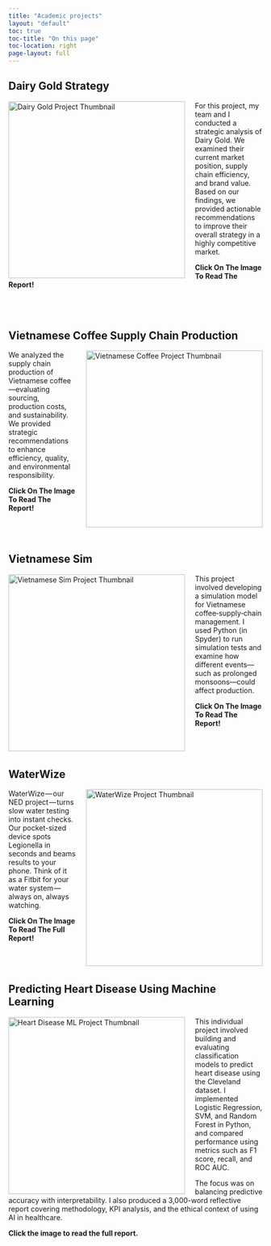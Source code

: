 ```yaml
---
title: "Academic projects"
layout: "default"
toc: true
toc-title: "On this page"
toc-location: right
page-layout: full
---
```


## Dairy Gold Strategy


<a href="../pdfs/Dairygold.pdf" target="_blank">
  <img 
    src="dairygold.png" 
    alt="Dairy Gold Project Thumbnail" 
    style="float: left; margin-right: 20px; width: 350px; transition: transform 0.3s ease;"
    onmouseover="this.style.transform='translateY(-10px)';"
    onmouseout="this.style.transform='translateY(0)';"
  />
</a>

<p style="max-width: 700px;">
  For this project, my team and I conducted a strategic analysis of Dairy Gold. We examined their current market position, supply chain efficiency, and brand value. Based on our findings, we provided actionable recommendations to improve their overall strategy in a highly competitive market.

  **<span style="color: var(--bs-primary);">Click On The Image To Read The Report!</span>**
</p>

<div style="clear: both; margin-top: 80px;"></div>

## Vietnamese Coffee Supply Chain Production


<a href="../pdfs/Vietnamese-coffee.pdf" target="_blank">
  <img 
    src="Vietnamese-coffee.png" 
    alt="Vietnamese Coffee Project Thumbnail" 
    style="float: right; margin-left: 20px; width: 350px; transition: transform 0.3s ease;"
    onmouseover="this.style.transform='translateY(-10px)';"
    onmouseout="this.style.transform='translateY(0)';"
  />
</a>

<p style="max-width: 700px;">
  We analyzed the supply chain production of Vietnamese coffee—evaluating sourcing, production costs, and sustainability. We provided strategic recommendations to enhance efficiency, quality, and environmental responsibility.

  **<span style="color: var(--bs-primary);">Click On The Image To Read The Report!</span>**
</p>

<div style="clear: both; margin-top: 80px;"></div>

## Vietnamese Sim


<a href="../pdfs/Vietnamese-sim.pdf" target="_blank">
  <img 
    src="Supply-sim.png" 
    alt="Vietnamese Sim Project Thumbnail" 
    style="float: left; margin-right: 20px; width: 350px; transition: transform 0.3s ease;"
    onmouseover="this.style.transform='translateY(-10px)';"
    onmouseout="this.style.transform='translateY(0)';"
  />
</a>

<p style="max-width: 700px;">
  This project involved developing a simulation model for Vietnamese coffee‐supply‐chain management. I used Python (in Spyder) to run simulation tests and examine how different events—such as prolonged monsoons—could affect production.

  **<span style="color: var(--bs-primary);">Click On The Image To Read The Report!</span>**
</p>

<div style="clear: both; margin-top: 80px;"></div>

## WaterWize

<a href="../pdfs/WaterWize.pdf" target="_blank">
  <img 
    src="WaterWize.png" 
    alt="WaterWize Project Thumbnail" 
    style="float: right; margin-left: 20px; width: 350px; transition: transform 0.3s ease;"
    onmouseover="this.style.transform='translateY(-10px)';"
    onmouseout="this.style.transform='translateY(0)';"
  />
</a>

<p style="max-width: 700px;">
  WaterWize — our NED project — turns slow water testing into instant checks. Our pocket-sized device spots Legionella in seconds and beams results to your phone. Think of it as a Fitbit for your water system — always on, always watching.

  **<span style="color: var(--bs-primary);">Click On The Image To Read The Full Report!</span>**
</p>

<div style="clear: both; margin-top: 80px;"></div> 

## Predicting Heart Disease Using Machine Learning

<a href="../pdfs/ML_Report.pdf" target="_blank">
  <img 
    src="heart.png" 
    alt="Heart Disease ML Project Thumbnail" 
    style="float: left; margin-right: 20px; width: 350px; transition: transform 0.3s ease;"
    onmouseover="this.style.transform='translateY(-10px)';"
    onmouseout="this.style.transform='translateY(0)';"
  />
</a>

<p style="max-width: 700px;">
  This individual project involved building and evaluating classification models to predict heart disease using the Cleveland dataset. I implemented Logistic Regression, SVM, and Random Forest in Python, and compared performance using metrics such as F1 score, recall, and ROC AUC.
</p>

<p style="max-width: 700px;">
  The focus was on balancing predictive accuracy with interpretability. I also produced a 3,000-word reflective report covering methodology, KPI analysis, and the ethical context of using AI in healthcare.

  **<span style="color: var(--bs-primary);">Click the image to read the full report.</span>**
</p>

<div style="clear: both; margin-top: 80px;"></div>
